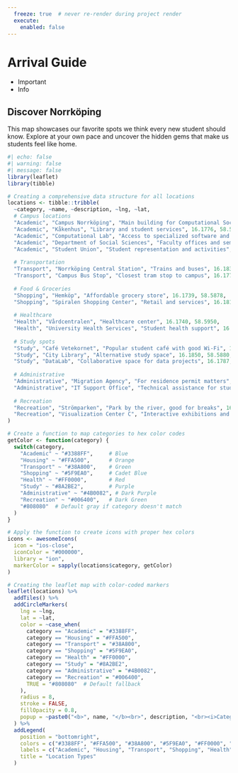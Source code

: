 ```yaml
---
  freeze: true  # never re-render during project render
  execute: 
    enabled: false 
---
```

# Arrival Guide
- Important
- Info

## Discover Norrköping  
This map showcases our favorite spots we think every new student should know. Explore at your own pace and uncover the hidden gems that make us students feel like home.

```r
#| echo: false
#| warning: false
#| message: false
library(leaflet)
library(tibble)

# Creating a comprehensive data structure for all locations
locations <- tibble::tribble(
  ~category, ~name, ~description, ~lng, ~lat,
  # Campus locations
  "Academic", "Campus Norrköping", "Main building for Computational Social Science", 16.1782, 58.5889,
  "Academic", "Kåkenhus", "Library and student services", 16.1776, 58.5883,
  "Academic", "Computational Lab", "Access to specialized software and high-performance computing", 16.1790, 58.5894,
  "Academic", "Department of Social Sciences", "Faculty offices and seminar rooms", 16.1785, 58.5887,
  "Academic", "Student Union", "Student representation and activities", 16.1780, 58.5886,
  
  # Transportation
  "Transport", "Norrköping Central Station", "Trains and buses", 16.1832, 58.5965,
  "Transport", "Campus Bus Stop", "Closest tram stop to campus", 16.1779, 58.5895,
  
  # Food & Groceries
  "Shopping", "Hemköp", "Affordable grocery store", 16.1739, 58.5878,
  "Shopping", "Spiralen Shopping Center", "Retail and services", 16.1818, 58.5889,
  
  # Healthcare
  "Health", "Vårdcentralen", "Healthcare center", 16.1740, 58.5950,
  "Health", "University Health Services", "Student health support", 16.1778, 58.5884,
  
  # Study spots
  "Study", "Café Vetekornet", "Popular student café with good Wi-Fi", 16.1778, 58.5888,
  "Study", "City Library", "Alternative study space", 16.1850, 58.5880,
  "Study", "DataLab", "Collaborative space for data projects", 16.1787, 58.5892,
  
  # Administrative
  "Administrative", "Migration Agency", "For residence permit matters", 16.1808, 58.5880,
  "Administrative", "IT Support Office", "Technical assistance for students", 16.1786, 58.5888,
  
  # Recreation
  "Recreation", "Strömparken", "Park by the river, good for breaks", 16.1743, 58.5909,
  "Recreation", "Visualization Center C", "Interactive exhibitions and events", 16.1760, 58.5884
)

# Create a function to map categories to hex color codes
getColor <- function(category) {
  switch(category,
    "Academic" ~ "#3388FF",     # Blue
    "Housing" ~ "#FFA500",      # Orange
    "Transport" ~ "#38A800",    # Green
    "Shopping" ~ "#5F9EA0",     # Cadet Blue
    "Health" ~ "#FF0000",       # Red
    "Study" ~ "#8A2BE2",        # Purple
    "Administrative" ~ "#4B0082", # Dark Purple
    "Recreation" ~ "#006400",   # Dark Green
    "#808080"  # Default gray if category doesn't match
  )
}

# Apply the function to create icons with proper hex colors
icons <- awesomeIcons(
  icon = "ios-close",
  iconColor = "#000000",
  library = "ion",
  markerColor = sapply(locations$category, getColor)
)

# Creating the leaflet map with color-coded markers
leaflet(locations) %>%
  addTiles() %>%
  addCircleMarkers(
    lng = ~lng,
    lat = ~lat,
    color = ~case_when(
      category == "Academic" = "#3388FF",
      category == "Housing" = "#FFA500",
      category == "Transport" = "#38A800",
      category == "Shopping" = "#5F9EA0",
      category == "Health" = "#FF0000",
      category == "Study" = "#8A2BE2",
      category == "Administrative" = "#4B0082",
      category == "Recreation" = "#006400",
      TRUE = "#808080"  # Default fallback
    ),
    radius = 8,
    stroke = FALSE,
    fillOpacity = 0.8,
    popup = ~paste0("<b>", name, "</b><br>", description, "<br><i>Category: ", category, "</i>")
  ) %>%
  addLegend(
    position = "bottomright",
    colors = c("#3388FF", "#FFA500", "#38A800", "#5F9EA0", "#FF0000", "#8A2BE2", "#4B0082", "#006400"),
    labels = c("Academic", "Housing", "Transport", "Shopping", "Health", "Study", "Administrative", "Recreation"),
    title = "Location Types"
  )
```
